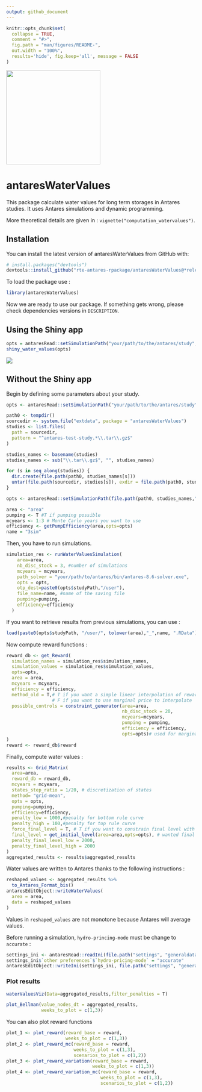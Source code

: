 ```yaml
---
output: github_document
---
```


<!-- README.md is generated from README.Rmd. Please edit that file -->

```r
knitr::opts_chunk$set(
  collapse = TRUE,
  comment = "#>",
  fig.path = "man/figures/README-",
  out.width = "100%",
  results='hide', fig.keep='all', message = FALSE
)
```

![](man/figures/antares_simulator.png){width="250"}

# antaresWaterValues

<!-- badges: start -->

<!-- badges: end -->

This package calculate water values for long term storages in Antares studies. It uses Antares simulations and dynamic programming.

More theoretical details are given in : `vignette("computation_watervalues")`.

## Installation

You can install the latest version of antaresWaterValues from GitHub with:

```r
# install.packages("devtools")
devtools::install_github("rte-antares-rpackage/antaresWaterValues@*release") 
```

To load the package use :

```r
library(antaresWaterValues)
```

Now we are ready to use our package. If something gets wrong, please check dependencies versions in `DESCRIPTION`.

## Using the Shiny app

```r
opts = antaresRead::setSimulationPath("your/path/to/the/antares/study","input") 
shiny_water_values(opts)
```

![](man/figures/calculate_water_values.gif)

## Without the Shiny app

Begin by defining some parameters about your study.

```r
opts <- antaresRead::setSimulationPath("your/path/to/the/antares/study","input")
```

```r
path0 <- tempdir()
sourcedir <- system.file("extdata", package = "antaresWaterValues")
studies <- list.files(
  path = sourcedir,
  pattern = "^antares-test-study.*\\.tar\\.gz$"
)

studies_names <- basename(studies)
studies_names <- sub("\\.tar\\.gz$", "", studies_names)

for (s in seq_along(studies)) {
  dir.create(file.path(path0, studies_names[s]))
  untar(file.path(sourcedir, studies[s]), exdir = file.path(path0, studies_names[s]))
}

opts <- antaresRead::setSimulationPath(file.path(path0, studies_names,"test_case"),"input")
```

```r
area <- "area"
pumping <- T #T if pumping possible
mcyears <- 1:3 # Monte Carlo years you want to use
efficiency <- getPumpEfficiency(area,opts=opts)
name = "3sim"
```

Then, you have to run simulations.

```r
simulation_res <- runWaterValuesSimulation(
    area=area,
    nb_disc_stock = 3, #number of simulations
    mcyears = mcyears,
    path_solver = "your/path/to/antares/bin/antares-8.6-solver.exe",
    opts = opts,
    otp_dest=paste0(opts$studyPath,"/user"),
    file_name=name, #name of the saving file
    pumping=pumping,
    efficiency=efficiency
  )
```

If you want to retrieve results from previous simulations, you can use :

```r
load(paste0(opts$studyPath, "/user/", tolower(area),"_",name, ".RData"))
```

Now compute reward functions :

```r
reward_db <- get_Reward(
  simulation_names = simulation_res$simulation_names,
  simulation_values = simulation_res$simulation_values,
  opts=opts,
  area = area,
  mcyears = mcyears,
  efficiency = efficiency,
  method_old = T,# T if you want a simple linear interpolation of rewards,
                 # F if you want to use marginal price to interpolate
  possible_controls = constraint_generator(area=area,
                                           nb_disc_stock = 20,
                                           mcyears=mcyears,
                                           pumping = pumping,
                                           efficiency = efficiency,
                                           opts=opts)# used for marginal prices interpolation
)
reward <- reward_db$reward
```


Finally, compute water values :

```r
results <- Grid_Matrix(
  area=area,
  reward_db = reward_db,
  mcyears = mcyears,
  states_step_ratio = 1/20, # discretization of states
  method= "grid-mean",
  opts = opts,
  pumping=pumping,
  efficiency=efficiency,
  penalty_low = 1000,#penalty for bottom rule curve
  penalty_high = 100,#penalty for top rule curve
  force_final_level = T, # T if you want to constrain final level with penalties (see Grid_Matrix documentation for more information)
  final_level = get_initial_level(area=area,opts=opts), # wanted final level (between 0 and 100%)
  penalty_final_level_low = 2000,
  penalty_final_level_high = 2000
)
aggregated_results <- results$aggregated_results
```

Water values are written to Antares thanks to the following instructions :

```r
reshaped_values <- aggregated_results %>%
  to_Antares_Format_bis()
antaresEditObject::writeWaterValues(
  area = area,
  data = reshaped_values
)
```

Values in `reshaped_values` are not monotone because Antares will average values.

Before running a simulation, `hydro-princing-mode` must be change to `accurate` :

```r
settings_ini <- antaresRead::readIni(file.path("settings", "generaldata.ini"),opts=opts)
settings_ini$`other preferences`$`hydro-pricing-mode` = "accurate"
antaresEditObject::writeIni(settings_ini, file.path("settings", "generaldata.ini"),overwrite=T,opts=opts)
```

### Plot results

```r
waterValuesViz(Data=aggregated_results,filter_penalties = T)
```

```r
plot_Bellman(value_nodes_dt = aggregated_results, 
             weeks_to_plot = c(1,3))
```

You can also plot reward functions

```r
plot_1 <- plot_reward(reward_base = reward,
                      weeks_to_plot = c(1,3))
plot_2 <- plot_reward_mc(reward_base = reward,
                         weeks_to_plot = c(1,3),
                         scenarios_to_plot = c(1,2))
plot_3 <- plot_reward_variation(reward_base = reward,
                                weeks_to_plot = c(1,3))
plot_4 <- plot_reward_variation_mc(reward_base = reward,
                                   weeks_to_plot = c(1,3),
                                   scenarios_to_plot = c(1,2))
```
